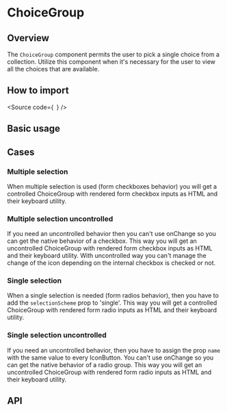 

<Meta of={Stories} />

# ChoiceGroup

## Overview

The `ChoiceGroup` component permits the user to pick a single choice from a collection.
Utilize this component when it's necessary for the user to view all the choices that are available.

## How to import

<Source
  code={`
`}
/>

## Basic usage

<Canvas of={Stories.Base} />

## Cases

### Multiple selection

When multiple selection is used (form checkboxes behavior) you will get a controlled
ChoiceGroup with rendered form checkbox inputs as HTML and their keyboard utility.

<Canvas of={CasesStories.MultipleSelectionControlled} />

### Multiple selection uncontrolled

If you need an uncontrolled behavior then you can't use onChange so you can get the
native behavior of a checkbox. This way you will get an uncontrolled
ChoiceGroup with rendered form checkbox inputs as HTML and their keyboard utility.
With uncontrolled way you can't manage the change of the icon depending on
the internal checkbox is checked or not.

<Canvas of={CasesStories.MultipleSelectionUncontrolled} />

### Single selection

When a single selection is needed (form radios behavior), then you have to
add the `selectionScheme` prop to 'single'. This way you will get a controlled
ChoiceGroup with rendered form radio inputs as HTML and their keyboard utility.

<Canvas of={CasesStories.SingleSelectionControlled} />

### Single selection uncontrolled

If you need an uncontrolled behavior, then you have to assign the prop `name`
with the same value to every IconButton. You can't use onChange so you can get the
native behavior of a radio group. This way you will get an uncontrolled
ChoiceGroup with rendered form radio inputs as HTML and their keyboard utility.

<Canvas of={CasesStories.SingleSelectionUncontrolled} />

## API

<ArgTypes of={Stories} />
